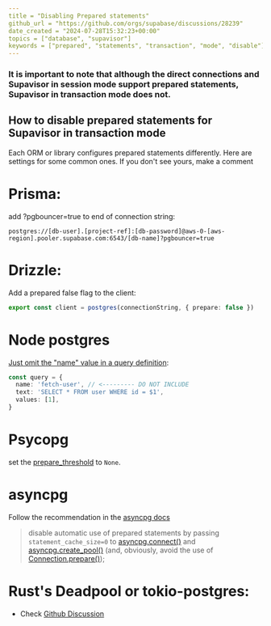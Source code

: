 ```yaml
---
title = "Disabling Prepared statements"
github_url = "https://github.com/orgs/supabase/discussions/28239"
date_created = "2024-07-28T15:32:23+00:00"
topics = ["database", "supavisor"]
keywords = ["prepared", "statements", "transaction", "mode", "disable"]
---
```


### It is important to note that although the direct connections and Supavisor in session mode support prepared statements, Supavisor in transaction mode does not.

## How to disable prepared statements for Supavisor in transaction mode

Each ORM or library configures prepared statements differently. Here are settings for some common ones. If you don't see yours, make a comment

# Prisma:

add ?pgbouncer=true to end of connection string:

```
postgres://[db-user].[project-ref]:[db-password]@aws-0-[aws-region].pooler.supabase.com:6543/[db-name]?pgbouncer=true
```

# Drizzle:

Add a prepared false flag to the client:

```ts
export const client = postgres(connectionString, { prepare: false })
```

# Node postgres

[Just omit the "name" value in a query definition](https://node-postgres.com/features/queries#prepared-statements):

```ts
const query = {
  name: 'fetch-user', // <--------- DO NOT INCLUDE
  text: 'SELECT * FROM user WHERE id = $1',
  values: [1],
}
```

# Psycopg

set the [prepare_threshold](https://www.psycopg.org/psycopg3/docs/api/connections.html#psycopg.Connection.prepare_threshold) to `None`.

# asyncpg

Follow the recommendation in the [asyncpg docs](https://magicstack.github.io/asyncpg/current/faq.html#why-am-i-getting-prepared-statement-errors)

> disable automatic use of prepared statements by passing `statement_cache_size=0` to [asyncpg.connect()](https://magicstack.github.io/asyncpg/current/api/index.html#asyncpg.connection.connect) and [asyncpg.create_pool()](https://magicstack.github.io/asyncpg/current/api/index.html#asyncpg.pool.create_pool) (and, obviously, avoid the use of [Connection.prepare()](https://magicstack.github.io/asyncpg/current/api/index.html#asyncpg.connection.Connection.prepare));

# Rust's Deadpool or tokio-postgres:

- Check [Github Discussion](https://github.com/bikeshedder/deadpool/issues/340#event-13642472475)
